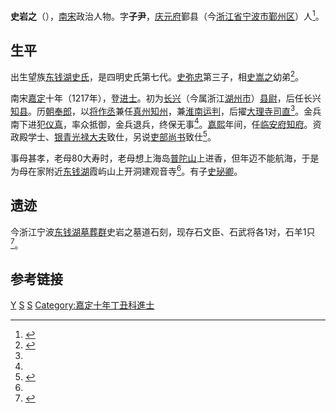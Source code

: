 '''史岩之'''（{{bd|1193年||1270年}}），[[南宋|南宋]]政治人物。字'''子尹'''，[[庆元府|庆元府]]鄞县（今[[浙江省|浙江省]][[宁波市|宁波市]][[鄞州区|鄞州区]]）人<ref name="Shi">{{cite web|url=http://www.zjda.gov.cn/dadb/tszt/mrcd/201209/t20120912_147400.htm|title=史岩之|publisher=浙江档案网|deadurl=yes|archiveurl=https://web.archive.org/web/20160304200032/http://www.zjda.gov.cn/dadb/tszt/mrcd/201209/t20120912_147400.htm|archivedate=2016年3月4日|df=|accessdate=2014年6月1日}}</ref>。

==生平==

出生望族[[东钱湖史氏|东钱湖史氏]]，是四明史氏第七代。[[史弥忠|史弥忠]]第三子，相[[史嵩之|史嵩之]]幼弟<ref>{{cite web|url=http://wuxiang.nbyz.gov.cn/xnc.php?catg_code=news-6-1-18|title=联合村|publisher=五乡镇人民政府}}{{dead link|date=2017年12月 |bot=InternetArchiveBot |fix-attempted=yes }}</ref>。

南宋[[嘉定|嘉定]]十年（1217年），登[[进士|进士]]。初为[[长兴|长兴]]（今属浙江[[湖州市|湖州市]]）[[县尉|县尉]]，后任长兴[[知县|知县]]。历[[朝奉郎|朝奉郎]]，以[[将作丞|将作丞]]兼任[[真州|真州]][[知州|知州]]，兼[[淮南|淮南]][[运判|运判]]，后擢[[大理寺|大理寺]][[司直|司直]]<ref name="Shi"/>。金兵南下进犯[[仪真|仪真]]，率众抵御，金兵退兵，终保无事<ref name="Shi"/>。[[嘉熙|嘉熙]]年间，任[[临安府|临安府]][[知府|知府]]。资政殿学士、[[银青光禄大夫|银青光禄大夫]]致仕，另说[[吏部尚书|吏部尚书]]致仕<ref name="Shi mu">{{cite web |url=http://daily.cnnb.com.cn/xqb/html/2014-05/23/content_754442.htm?div=-1 |title=知道自己不行，就是行———感悟宁波系列之七十一 |publisher=新侨报 |date=2014年05月23日 星期五 |access-date=2014年6月1日 |archive-date=2016年3月5日 |archive-url=https://web.archive.org/web/20160305073400/http://daily.cnnb.com.cn/xqb/html/2014-05/23/content_754442.htm?div=-1 |dead-url=no }}</ref>。

事母甚孝，老母80大寿时，老母想上海岛[[普陀山|普陀山]]上进香，但年迈不能航海，于是为母在家附近[[东钱湖|东钱湖]]霞屿山上开洞建观音寺<ref name="Shi mu"/>。有子[[史珌卿|史珌卿]]。

==遗迹==

今浙江宁波[[东钱湖墓葬群|东钱湖墓葬群]]史岩之墓道石刻，现存石文臣、石武将各1对，石羊1只<ref>{{cite web |url=http://www.nbwb.net/pd_wwbh/info.aspx?Id=1633&type=2 |title=史岩之墓道石刻 |publisher=宁波文化遗产保护网 |date=2005-11-14 |access-date=2014-06-01 |archive-date=2020-10-29 |archive-url=https://web.archive.org/web/20201029105310/http://www.nbwb.net/pd_wwbh/info.aspx?Id=1633&type=2 |dead-url=no }}</ref>。

==参考链接==
{{reflist|2}}

[[Category:鄞县史氏|Y]]
[[Category:宋朝吏部尚书|S]]
[[Category:鄞县人|S]]
[[Category:嘉定十年丁丑科進士|Category:嘉定十年丁丑科進士]]